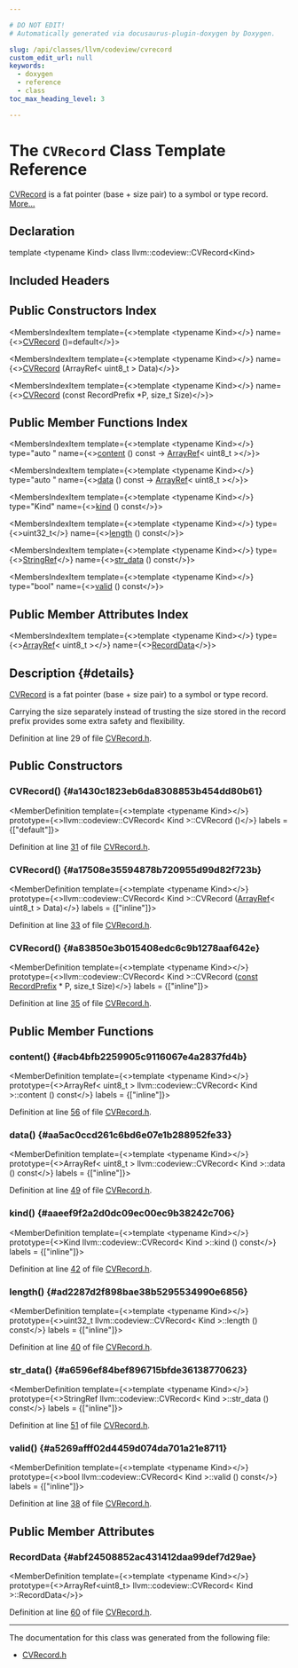 ```yaml
---

# DO NOT EDIT!
# Automatically generated via docusaurus-plugin-doxygen by Doxygen.

slug: /api/classes/llvm/codeview/cvrecord
custom_edit_url: null
keywords:
  - doxygen
  - reference
  - class
toc_max_heading_level: 3

---
```





# The `CVRecord` Class Template Reference

<DoxygenPage pluginConfig={pluginConfig}>

<a href="/docs/api/classes/llvm/codeview/cvrecord">CVRecord</a> is a fat pointer (base + size pair) to a symbol or type record. <a href="#details">More...</a>

## Declaration

<CodeBlock>template &lt;typename Kind&gt;
class llvm::codeview::CVRecord&lt;Kind&gt;</CodeBlock>

## Included Headers

<IncludesList>
<IncludesListItem
  filePath="llvm/DebugInfo/CodeView/CVRecord.h"
  permalink="/docs/api/files/include/include/llvm/include/llvm/debuginfo/include/llvm/debuginfo/codeview/cvrecord-h"
  isLocal="true" />
</IncludesList>

## Public Constructors Index

<MembersIndex>

<MembersIndexItem
  template={<>template &lt;typename Kind&gt;</>}
  name={<><a href="#a1430c1823eb6da8308853b454dd80b61">CVRecord</a> ()=default</>}>
</MembersIndexItem>

<MembersIndexItem
  template={<>template &lt;typename Kind&gt;</>}
  name={<><a href="#a17508e35594878b720955d99d82f723b">CVRecord</a> (ArrayRef&lt; uint8&#95;t &gt; Data)</>}>
</MembersIndexItem>

<MembersIndexItem
  template={<>template &lt;typename Kind&gt;</>}
  name={<><a href="#a83850e3b015408edc6c9b1278aaf642e">CVRecord</a> (const RecordPrefix &#42;P, size&#95;t Size)</>}>
</MembersIndexItem>

</MembersIndex>

## Public Member Functions Index

<MembersIndex>

<MembersIndexItem
  template={<>template &lt;typename Kind&gt;</>}
  type="auto "
  name={<><a href="#acb4bfb2259905c9116067e4a2837fd4b">content</a> () const -&gt; <a href="/docs/api/classes/llvm/arrayref">ArrayRef</a>&lt; uint8&#95;t &gt;</>}>
</MembersIndexItem>

<MembersIndexItem
  template={<>template &lt;typename Kind&gt;</>}
  type="auto "
  name={<><a href="#aa5ac0ccd261c6bd6e07e1b288952fe33">data</a> () const -&gt; <a href="/docs/api/classes/llvm/arrayref">ArrayRef</a>&lt; uint8&#95;t &gt;</>}>
</MembersIndexItem>

<MembersIndexItem
  template={<>template &lt;typename Kind&gt;</>}
  type="Kind"
  name={<><a href="#aaeef9f2a2d0dc09ec00ec9b38242c706">kind</a> () const</>}>
</MembersIndexItem>

<MembersIndexItem
  template={<>template &lt;typename Kind&gt;</>}
  type={<>uint32&#95;t</>}
  name={<><a href="#ad2287d2f898bae38b5295534990e6856">length</a> () const</>}>
</MembersIndexItem>

<MembersIndexItem
  template={<>template &lt;typename Kind&gt;</>}
  type={<><a href="/docs/api/classes/llvm/stringref">StringRef</a></>}
  name={<><a href="#a6596ef84bef896715bfde36138770623">str&#95;data</a> () const</>}>
</MembersIndexItem>

<MembersIndexItem
  template={<>template &lt;typename Kind&gt;</>}
  type="bool"
  name={<><a href="#a5269afff02d4459d074da701a21e8711">valid</a> () const</>}>
</MembersIndexItem>

</MembersIndex>

## Public Member Attributes Index

<MembersIndex>

<MembersIndexItem
  template={<>template &lt;typename Kind&gt;</>}
  type={<><a href="/docs/api/classes/llvm/arrayref">ArrayRef</a>&lt; uint8&#95;t &gt;</>}
  name={<><a href="#abf24508852ac431412daa99def7d29ae">RecordData</a></>}>
</MembersIndexItem>

</MembersIndex>

## Description {#details}

<a href="/docs/api/classes/llvm/codeview/cvrecord">CVRecord</a> is a fat pointer (base + size pair) to a symbol or type record.

Carrying the size separately instead of trusting the size stored in the record prefix provides some extra safety and flexibility.

Definition at line 29 of file <a href="/docs/api/files/include/include/llvm/include/llvm/debuginfo/include/llvm/debuginfo/codeview/cvrecord-h">CVRecord.h</a>.

<SectionDefinition>

## Public Constructors

### CVRecord() {#a1430c1823eb6da8308853b454dd80b61}

<MemberDefinition
  template={<>template &lt;typename Kind&gt;</>}
  prototype={<>llvm::codeview::CVRecord&lt; Kind &gt;::CVRecord ()</>}
  labels = {["default"]}>

Definition at line <a href="/docs/api/files/include/include/llvm/include/llvm/debuginfo/include/llvm/debuginfo/codeview/cvrecord-h/#l00031">31</a> of file <a href="/docs/api/files/include/include/llvm/include/llvm/debuginfo/include/llvm/debuginfo/codeview/cvrecord-h">CVRecord.h</a>.
</MemberDefinition>

### CVRecord() {#a17508e35594878b720955d99d82f723b}

<MemberDefinition
  template={<>template &lt;typename Kind&gt;</>}
  prototype={<>llvm::codeview::CVRecord&lt; Kind &gt;::CVRecord (<a href="/docs/api/classes/llvm/arrayref">ArrayRef</a>&lt; uint8&#95;t &gt; Data)</>}
  labels = {["inline"]}>

Definition at line <a href="/docs/api/files/include/include/llvm/include/llvm/debuginfo/include/llvm/debuginfo/codeview/cvrecord-h/#l00033">33</a> of file <a href="/docs/api/files/include/include/llvm/include/llvm/debuginfo/include/llvm/debuginfo/codeview/cvrecord-h">CVRecord.h</a>.
</MemberDefinition>

### CVRecord() {#a83850e3b015408edc6c9b1278aaf642e}

<MemberDefinition
  template={<>template &lt;typename Kind&gt;</>}
  prototype={<>llvm::codeview::CVRecord&lt; Kind &gt;::CVRecord (<a href="/docs/api/files/lib/lib/target/lib/target/aarch64/aarch64promoteconstant-cpp/#a90f8350fecae261c25be85d38b451bff">const</a> <a href="/docs/api/structs/llvm/codeview/recordprefix">RecordPrefix</a> &#42; P, size&#95;t Size)</>}
  labels = {["inline"]}>

Definition at line <a href="/docs/api/files/include/include/llvm/include/llvm/debuginfo/include/llvm/debuginfo/codeview/cvrecord-h/#l00035">35</a> of file <a href="/docs/api/files/include/include/llvm/include/llvm/debuginfo/include/llvm/debuginfo/codeview/cvrecord-h">CVRecord.h</a>.
</MemberDefinition>

</SectionDefinition>

<SectionDefinition>

## Public Member Functions

### content() {#acb4bfb2259905c9116067e4a2837fd4b}

<MemberDefinition
  template={<>template &lt;typename Kind&gt;</>}
  prototype={<>ArrayRef&lt; uint8&#95;t &gt; llvm::codeview::CVRecord&lt; Kind &gt;::content () const</>}
  labels = {["inline"]}>

Definition at line <a href="/docs/api/files/include/include/llvm/include/llvm/debuginfo/include/llvm/debuginfo/codeview/cvrecord-h/#l00056">56</a> of file <a href="/docs/api/files/include/include/llvm/include/llvm/debuginfo/include/llvm/debuginfo/codeview/cvrecord-h">CVRecord.h</a>.
</MemberDefinition>

### data() {#aa5ac0ccd261c6bd6e07e1b288952fe33}

<MemberDefinition
  template={<>template &lt;typename Kind&gt;</>}
  prototype={<>ArrayRef&lt; uint8&#95;t &gt; llvm::codeview::CVRecord&lt; Kind &gt;::data () const</>}
  labels = {["inline"]}>

Definition at line <a href="/docs/api/files/include/include/llvm/include/llvm/debuginfo/include/llvm/debuginfo/codeview/cvrecord-h/#l00049">49</a> of file <a href="/docs/api/files/include/include/llvm/include/llvm/debuginfo/include/llvm/debuginfo/codeview/cvrecord-h">CVRecord.h</a>.
</MemberDefinition>

### kind() {#aaeef9f2a2d0dc09ec00ec9b38242c706}

<MemberDefinition
  template={<>template &lt;typename Kind&gt;</>}
  prototype={<>Kind llvm::codeview::CVRecord&lt; Kind &gt;::kind () const</>}
  labels = {["inline"]}>

Definition at line <a href="/docs/api/files/include/include/llvm/include/llvm/debuginfo/include/llvm/debuginfo/codeview/cvrecord-h/#l00042">42</a> of file <a href="/docs/api/files/include/include/llvm/include/llvm/debuginfo/include/llvm/debuginfo/codeview/cvrecord-h">CVRecord.h</a>.
</MemberDefinition>

### length() {#ad2287d2f898bae38b5295534990e6856}

<MemberDefinition
  template={<>template &lt;typename Kind&gt;</>}
  prototype={<>uint32&#95;t llvm::codeview::CVRecord&lt; Kind &gt;::length () const</>}
  labels = {["inline"]}>

Definition at line <a href="/docs/api/files/include/include/llvm/include/llvm/debuginfo/include/llvm/debuginfo/codeview/cvrecord-h/#l00040">40</a> of file <a href="/docs/api/files/include/include/llvm/include/llvm/debuginfo/include/llvm/debuginfo/codeview/cvrecord-h">CVRecord.h</a>.
</MemberDefinition>

### str&#95;data() {#a6596ef84bef896715bfde36138770623}

<MemberDefinition
  template={<>template &lt;typename Kind&gt;</>}
  prototype={<>StringRef llvm::codeview::CVRecord&lt; Kind &gt;::str&#95;data () const</>}
  labels = {["inline"]}>

Definition at line <a href="/docs/api/files/include/include/llvm/include/llvm/debuginfo/include/llvm/debuginfo/codeview/cvrecord-h/#l00051">51</a> of file <a href="/docs/api/files/include/include/llvm/include/llvm/debuginfo/include/llvm/debuginfo/codeview/cvrecord-h">CVRecord.h</a>.
</MemberDefinition>

### valid() {#a5269afff02d4459d074da701a21e8711}

<MemberDefinition
  template={<>template &lt;typename Kind&gt;</>}
  prototype={<>bool llvm::codeview::CVRecord&lt; Kind &gt;::valid () const</>}
  labels = {["inline"]}>

Definition at line <a href="/docs/api/files/include/include/llvm/include/llvm/debuginfo/include/llvm/debuginfo/codeview/cvrecord-h/#l00038">38</a> of file <a href="/docs/api/files/include/include/llvm/include/llvm/debuginfo/include/llvm/debuginfo/codeview/cvrecord-h">CVRecord.h</a>.
</MemberDefinition>

</SectionDefinition>

<SectionDefinition>

## Public Member Attributes

### RecordData {#abf24508852ac431412daa99def7d29ae}

<MemberDefinition
  template={<>template &lt;typename Kind&gt;</>}
  prototype={<>ArrayRef&lt;uint8&#95;t&gt; llvm::codeview::CVRecord&lt; Kind &gt;::RecordData</>}>

Definition at line <a href="/docs/api/files/include/include/llvm/include/llvm/debuginfo/include/llvm/debuginfo/codeview/cvrecord-h/#l00060">60</a> of file <a href="/docs/api/files/include/include/llvm/include/llvm/debuginfo/include/llvm/debuginfo/codeview/cvrecord-h">CVRecord.h</a>.
</MemberDefinition>

</SectionDefinition>

<hr/>

The documentation for this class was generated from the following file:

<ul>
<li><a href="/docs/api/files/include/include/llvm/include/llvm/debuginfo/include/llvm/debuginfo/codeview/cvrecord-h">CVRecord.h</a></li>
</ul>

</DoxygenPage>
